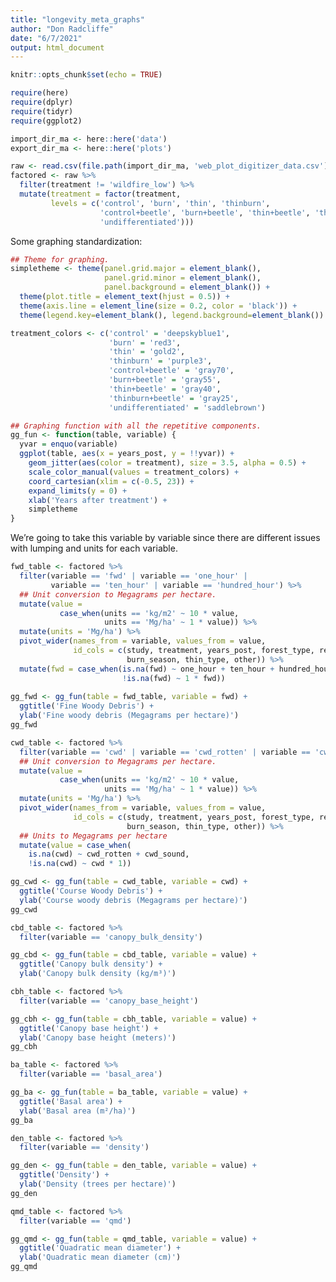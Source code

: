 ```yaml
---
title: "longevity_meta_graphs"
author: "Don Radcliffe"
date: "6/7/2021"
output: html_document
---
```


```r
knitr::opts_chunk$set(echo = TRUE)
```

```r
require(here)
require(dplyr)
require(tidyr)
require(ggplot2)

import_dir_ma <- here::here('data')
export_dir_ma <- here::here('plots')

raw <- read.csv(file.path(import_dir_ma, 'web_plot_digitizer_data.csv'))
factored <- raw %>%
  filter(treatment != 'wildfire_low') %>%
  mutate(treatment = factor(treatment, 
         levels = c('control', 'burn', 'thin', 'thinburn',
                    'control+beetle', 'burn+beetle', 'thin+beetle', 'thinburn+beetle',
                    'undifferentiated')))
```

Some graphing standardization:
```r
## Theme for graphing.
simpletheme <- theme(panel.grid.major = element_blank(), 
                     panel.grid.minor = element_blank(),
                     panel.background = element_blank()) +
  theme(plot.title = element_text(hjust = 0.5)) +
  theme(axis.line = element_line(size = 0.2, color = 'black')) +
  theme(legend.key=element_blank(), legend.background=element_blank())

treatment_colors <- c('control' = 'deepskyblue1',
                      'burn' = 'red3', 
                      'thin' = 'gold2',
                      'thinburn' = 'purple3',
                      'control+beetle' = 'gray70',
                      'burn+beetle' = 'gray55',
                      'thin+beetle' = 'gray40',
                      'thinburn+beetle' = 'gray25',
                      'undifferentiated' = 'saddlebrown')

## Graphing function with all the repetitive components.
gg_fun <- function(table, variable) {
  yvar = enquo(variable)
  ggplot(table, aes(x = years_post, y = !!yvar)) +
    geom_jitter(aes(color = treatment), size = 3.5, alpha = 0.5) +
    scale_color_manual(values = treatment_colors) +
    coord_cartesian(xlim = c(-0.5, 23)) +
    expand_limits(y = 0) +
    xlab('Years after treatment') +
    simpletheme
}
```

We're going to take this variable by variable since there are different issues with lumping and units for each variable. 

```r
fwd_table <- factored %>%
  filter(variable == 'fwd' | variable == 'one_hour' | 
         variable == 'ten_hour' | variable == 'hundred_hour') %>%
  ## Unit conversion to Megagrams per hectare.
  mutate(value = 
           case_when(units == 'kg/m2' ~ 10 * value,
                     units == 'Mg/ha' ~ 1 * value)) %>%
  mutate(units = 'Mg/ha') %>%
  pivot_wider(names_from = variable, values_from = value, 
              id_cols = c(study, treatment, years_post, forest_type, region, 
                          burn_season, thin_type, other)) %>%
  mutate(fwd = case_when(is.na(fwd) ~ one_hour + ten_hour + hundred_hour,
                         !is.na(fwd) ~ 1 * fwd))
    
gg_fwd <- gg_fun(table = fwd_table, variable = fwd) +
  ggtitle('Fine Woody Debris') +
  ylab('Fine woody debris (Megagrams per hectare)')
gg_fwd
```

```r
cwd_table <- factored %>%
  filter(variable == 'cwd' | variable == 'cwd_rotten' | variable == 'cwd_sound') %>%
  ## Unit conversion to Megagrams per hectare.
  mutate(value = 
           case_when(units == 'kg/m2' ~ 10 * value,
                     units == 'Mg/ha' ~ 1 * value)) %>%
  mutate(units = 'Mg/ha') %>%
  pivot_wider(names_from = variable, values_from = value, 
              id_cols = c(study, treatment, years_post, forest_type, region, 
                          burn_season, thin_type, other)) %>%
  ## Units to Megagrams per hectare
  mutate(value = case_when(
    is.na(cwd) ~ cwd_rotten + cwd_sound,
    !is.na(cwd) ~ cwd * 1))

gg_cwd <- gg_fun(table = cwd_table, variable = cwd) +
  ggtitle('Course Woody Debris') +
  ylab('Course woody debris (Megagrams per hectare)')
gg_cwd
```

```r
cbd_table <- factored %>%
  filter(variable == 'canopy_bulk_density')

gg_cbd <- gg_fun(table = cbd_table, variable = value) +
  ggtitle('Canopy bulk density') +
  ylab('Canopy bulk density (kg/m³)')
```

```r
cbh_table <- factored %>%
  filter(variable == 'canopy_base_height')

gg_cbh <- gg_fun(table = cbh_table, variable = value) +
  ggtitle('Canopy base height') +
  ylab('Canopy base height (meters)')
gg_cbh
```

```r
ba_table <- factored %>%
  filter(variable == 'basal_area')

gg_ba <- gg_fun(table = ba_table, variable = value) +
  ggtitle('Basal area') + 
  ylab('Basal area (m²/ha)')
gg_ba
```

```r
den_table <- factored %>%
  filter(variable == 'density') 

gg_den <- gg_fun(table = den_table, variable = value) +
  ggtitle('Density') +
  ylab('Density (trees per hectare)')
gg_den
```

```r
qmd_table <- factored %>%
  filter(variable == 'qmd')

gg_qmd <- gg_fun(table = qmd_table, variable = value) +
  ggtitle('Quadratic mean diameter') +
  ylab('Quadratic mean diameter (cm)')
gg_qmd
```